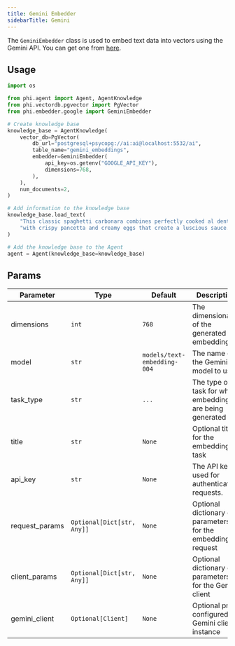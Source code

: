 ```yaml
---
title: Gemini Embedder
sidebarTitle: Gemini
---
```


The `GeminiEmbedder` class is used to embed text data into vectors using the Gemini API. You can get one from [here](https://ai.google.dev/aistudio).

## Usage

```python cookbook/embedders/gemini_embedder.py
import os

from phi.agent import Agent, AgentKnowledge
from phi.vectordb.pgvector import PgVector
from phi.embedder.google import GeminiEmbedder

# Create knowledge base
knowledge_base = AgentKnowledge(
    vector_db=PgVector(
        db_url="postgresql+psycopg://ai:ai@localhost:5532/ai",
        table_name="gemini_embeddings",
        embedder=GeminiEmbedder(
            api_key=os.getenv("GOOGLE_API_KEY"),
            dimensions=768,
        ),
    ),
    num_documents=2,
)

# Add information to the knowledge base
knowledge_base.load_text(
    "This classic spaghetti carbonara combines perfectly cooked al dente pasta "
    "with crispy pancetta and creamy eggs that create a luscious sauce."
)

# Add the knowledge base to the Agent
agent = Agent(knowledge_base=knowledge_base)
```

## Params

| Parameter      | Type                       | Default                     | Description                                                 |
| -------------- | -------------------------- | --------------------------- | ----------------------------------------------------------- |
| dimensions     | `int`                      | `768`                       | The dimensionality of the generated embeddings              |
| model          | `str`                      | `models/text-embedding-004` | The name of the Gemini model to use                         |
| task_type      | `str`                      | `...`                       | The type of task for which embeddings are being generated   |
| title          | `str`                      | `None`                      | Optional title for the embedding task                       |
| api_key        | `str`                      | `None`                      | The API key used for authenticating requests.               |
| request_params | `Optional[Dict[str, Any]]` | `None`                      | Optional dictionary of parameters for the embedding request |
| client_params  | `Optional[Dict[str, Any]]` | `None`                      | Optional dictionary of parameters for the Gemini client     |
| gemini_client  | `Optional[Client]`         | `None`                      | Optional pre-configured Gemini client instance              |
